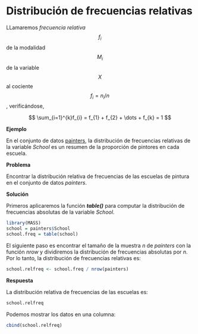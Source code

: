 
# Distribución de frecuencias relativas

LLamaremos _frecuencia relativa_ $$f_{i}$$ de la modalidad $$M_{i}$$ de la variable $$X$$ al cociente $$f_{i} = n_{i}/n$$, verificándose,

$$
\sum_{i=1}^{k}f_{i} = f_{1} + f_{2} + \dots + f_{k} = 1
$$

__Ejemplo__

En el conjunto de datos [painters](./README.md), la distribución de frecuencias relativas de la variable _School_ es un resumen de la proporción de pintores en cada escuela.

__Problema__

Encontrar la distribución relativa de frecuencias de las escuelas de pintura en el conjunto de datos _painters_.

__Solución__

Primeros aplicaremos la función ___table()___ para computar la distribución de frecuencias absolutas de la variable _School_.

```r
library(MASS)
school = painters$School
school.freq = table(school)
```

El siguiente paso es encontrar el tamaño de la muestra $n$ de _painters_ con la función _nrow_ y dividiremos la distribución de frecuencias absolutas por $n$. Por lo tanto, la distribución de frecuencias relativas es:

```r
school.relfreq <- school.freq / nrow(painters)

```

__Respuesta__

La distribución relativa de frecuencias de las escuelas es:

```r
school.relfreq

```
Podemos mostrar los datos en una columna:

```r
cbind(school.relfreq)

```







